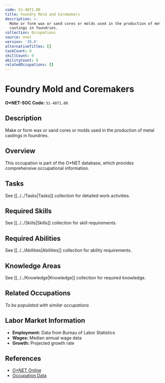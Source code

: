 ```yaml
---
code: 51-4071.00
title: Foundry Mold and Coremakers
description: >-
  Make or form wax or sand cores or molds used in the production of metal
  castings in foundries.
collection: Occupations
source: onet
version: '30.0'
alternativeTitles: []
taskCount: 0
skillCount: 0
abilityCount: 0
relatedOccupations: []
---
```

# Foundry Mold and Coremakers

**O*NET-SOC Code:** `51-4071.00`

## Description

Make or form wax or sand cores or molds used in the production of metal castings in foundries.

## Overview

This occupation is part of the O*NET database, which provides comprehensive occupational information.

## Tasks

See [[../../Tasks|Tasks]] collection for detailed work activities.

## Required Skills

See [[../../Skills|Skills]] collection for skill requirements.

## Required Abilities

See [[../../Abilities|Abilities]] collection for ability requirements.

## Knowledge Areas

See [[../../Knowledge|Knowledge]] collection for required knowledge.

## Related Occupations

*To be populated with similar occupations*

## Labor Market Information

- **Employment:** Data from Bureau of Labor Statistics
- **Wages:** Median annual wage data
- **Growth:** Projected growth rate

## References

- [O*NET Online](https://www.onetonline.org/link/summary/51-4071.00)
- [Occupation Data](https://www.onetcenter.org/)
